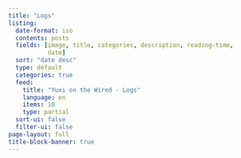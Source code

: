 ```yaml
---
title: "Logs"
listing:
  date-format: iso
  contents: posts
  fields: [image, title, categories, description, reading-time,
           date]
  sort: "date desc"
  type: default
  categories: true
  feed:
    title: "Yuxi on the Wired - Logs"
    language: en
    items: 10
    type: partial
  sort-ui: false
  filter-ui: false
page-layout: full
title-block-banner: true
---
```


